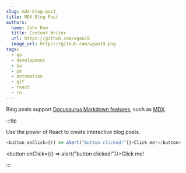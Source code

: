 ```yaml
---
slug: mdx-blog-post
title: MDX Blog Post
authors:
  name: John Doe
  title: Content Writer
  url: https://github.com/wgao19
  image_url: https://github.com/wgao19.png
tags:
  - qa
  - development
  - ba
  - pm
  - automation
  - git
  - react
  - rn
---
```


Blog posts support [Docusaurus Markdown features](https://docusaurus.io/docs/markdown-features), such as [MDX](https://mdxjs.com/).

:::tip

Use the power of React to create interactive blog posts.

```js
<button onClick={() => alert("button clicked!")}>Click me!</button>
```

<button onClick={() => alert("button clicked!")}>Click me!</button>

:::
